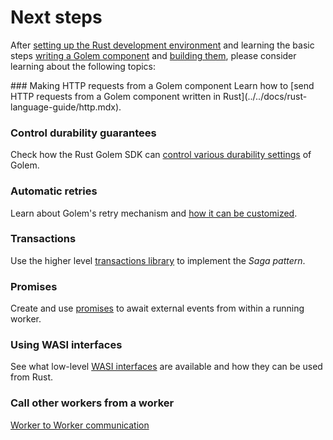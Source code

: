 
# Next steps

After [setting up the Rust development environment](../../docs/rust-language-guide/setup.mdx) and learning the basic steps [writing a Golem component](../../docs/rust-language-guide/defining-components.mdx) and [building them](../../docs/rust-language-guide/building-components.mdx), please consider learning about the following topics:

<Steps>
### Making HTTP requests from a Golem component
Learn how to [send HTTP requests from a Golem component written in Rust](../../docs/rust-language-guide/http.mdx).

### Control durability guarantees

Check how the Rust Golem SDK can [control various durability settings](../../docs/rust-language-guide/durability.mdx) of Golem.

### Automatic retries

Learn about Golem's retry mechanism and [how it can be customized](../../docs/rust-language-guide/retries.mdx).

### Transactions

Use the higher level [transactions library](../../docs/rust-language-guide/transactions.mdx) to implement the _Saga pattern_.

### Promises

Create and use [promises](../../docs/rust-language-guide/promises.mdx) to await external events from within a running worker.

### Using WASI interfaces

See what low-level [WASI interfaces](../../docs/rust-language-guide/wasi.mdx) are available and how they can be used from Rust.

### Call other workers from a worker

[Worker to Worker communication](../../docs/rust-language-guide/rpc.mdx)

</Steps>
